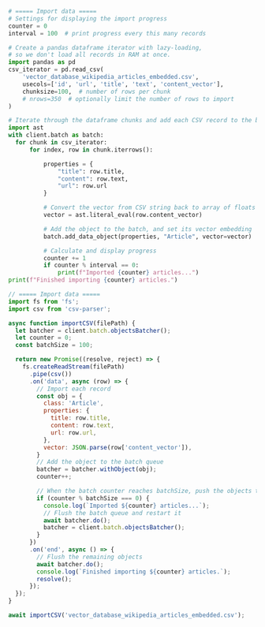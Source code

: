 
<Tabs groupId="languages">
<TabItem value="py" label="Python">

```python
# ===== Import data =====
# Settings for displaying the import progress
counter = 0
interval = 100  # print progress every this many records

# Create a pandas dataframe iterator with lazy-loading,
# so we don't load all records in RAM at once.
import pandas as pd
csv_iterator = pd.read_csv(
    'vector_database_wikipedia_articles_embedded.csv',
    usecols=['id', 'url', 'title', 'text', 'content_vector'],
    chunksize=100,  # number of rows per chunk
    # nrows=350  # optionally limit the number of rows to import
)

# Iterate through the dataframe chunks and add each CSV record to the batch
import ast
with client.batch as batch:
  for chunk in csv_iterator:
      for index, row in chunk.iterrows():

          properties = {
              "title": row.title,
              "content": row.text,
              "url": row.url
          }

          # Convert the vector from CSV string back to array of floats
          vector = ast.literal_eval(row.content_vector)

          # Add the object to the batch, and set its vector embedding
          batch.add_data_object(properties, "Article", vector=vector)

          # Calculate and display progress
          counter += 1
          if counter % interval == 0:
              print(f"Imported {counter} articles...")
print(f"Finished importing {counter} articles.")
```

</TabItem>
<TabItem value="js" label="JavaScript/TypeScript">

```js
// ===== Import data =====
import fs from 'fs';
import csv from 'csv-parser';

async function importCSV(filePath) {
  let batcher = client.batch.objectsBatcher();
  let counter = 0;
  const batchSize = 100;

  return new Promise((resolve, reject) => {
    fs.createReadStream(filePath)
      .pipe(csv())
      .on('data', async (row) => {
        // Import each record
        const obj = {
          class: 'Article',
          properties: {
            title: row.title,
            content: row.text,
            url: row.url,
          },
          vector: JSON.parse(row['content_vector']),
        }
        // Add the object to the batch queue
        batcher = batcher.withObject(obj);
        counter++;

        // When the batch counter reaches batchSize, push the objects to Weaviate
        if (counter % batchSize === 0) {
          console.log(`Imported ${counter} articles...`);
          // Flush the batch queue and restart it
          await batcher.do();
          batcher = client.batch.objectsBatcher();
        }
      })
      .on('end', async () => {
        // Flush the remaining objects
        await batcher.do();
        console.log(`Finished importing ${counter} articles.`);
        resolve();
      });
  });
}

await importCSV('vector_database_wikipedia_articles_embedded.csv');
```

</TabItem>
</Tabs>
